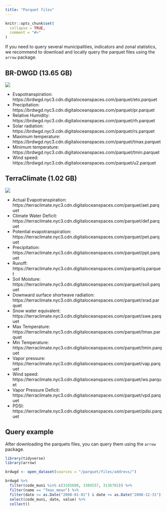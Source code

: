 ```yaml
---
title: "Parquet files"
---
```


```r
knitr::opts_chunk$set(
  collapse = TRUE,
  comment = "#>"
)
```

If you need to query several municipalities, indicators and zonal statistics, we recommend to download and locally query the parquet files using the `arrow` package. 

## BR-DWGD (13.65 GB)

[![](https://img.shields.io/badge/doi-10.5281/zenodo.7824920-green.svg)](https://doi.org/10.5281/zenodo.7824920)

-    Evapotranspiration: https://brdwgd.nyc3.cdn.digitaloceanspaces.com/parquet/eto.parquet
-    Precipitation: https://brdwgd.nyc3.cdn.digitaloceanspaces.com/parquet/pr.parquet
-    Relative Humidity: https://brdwgd.nyc3.cdn.digitaloceanspaces.com/parquet/rh.parquet
-    Solar radiation: https://brdwgd.nyc3.cdn.digitaloceanspaces.com/parquet/rs.parquet
-    Maximum temperature: https://brdwgd.nyc3.cdn.digitaloceanspaces.com/parquet/tmax.parquet
-    Minimum temperature: https://brdwgd.nyc3.cdn.digitaloceanspaces.com/parquet/tmin.parquet
-    Wind speed: https://brdwgd.nyc3.cdn.digitaloceanspaces.com/parquet/u2.parquet


## TerraClimate (1.02 GB)

[![](https://img.shields.io/badge/doi-10.5281/zenodo.7825777-green.svg)](https://doi.org/10.5281/zenodo.7825777)

-    Actual Evapotranspiration: https://terraclimate.nyc3.cdn.digitaloceanspaces.com/parquet/aet.parquet
-    Climate Water Deficit: https://terraclimate.nyc3.cdn.digitaloceanspaces.com/parquet/def.parquet
-    Potential evapotranspiration: https://terraclimate.nyc3.cdn.digitaloceanspaces.com/parquet/pet.parquet
-    Precipitation: https://terraclimate.nyc3.cdn.digitaloceanspaces.com/parquet/ppt.parquet
-    Runoff: https://terraclimate.nyc3.cdn.digitaloceanspaces.com/parquet/q.parquet
-    Soil Moisture: https://terraclimate.nyc3.cdn.digitaloceanspaces.com/parquet/soil.parquet
-    Downward surface shortwave radiation: https://terraclimate.nyc3.cdn.digitaloceanspaces.com/parquet/srad.parquet
-    Snow water equivalent: https://terraclimate.nyc3.cdn.digitaloceanspaces.com/parquet/swe.parquet
-    Max Temperature: https://terraclimate.nyc3.cdn.digitaloceanspaces.com/parquet/tmax.parquet
-    Min Temperature: https://terraclimate.nyc3.cdn.digitaloceanspaces.com/parquet/tmin.parquet
-    Vapor pressure: https://terraclimate.nyc3.cdn.digitaloceanspaces.com/parquet/vap.parquet
-    Wind speed: https://terraclimate.nyc3.cdn.digitaloceanspaces.com/parquet/ws.parquet
-    Vapor Pressure Deficit: https://terraclimate.nyc3.cdn.digitaloceanspaces.com/parquet/vpd.parquet
-    PDSI: https://terraclimate.nyc3.cdn.digitaloceanspaces.com/parquet/pdsi.parquet

## Query example

After downloading the parquets files, you can query them using the `arrow` package.

```r
library(tidyverse)
library(arrow)

brdwgd <- open_dataset(sources = "/parquet/files/address/")

brdwgd %>%
  filter(code_muni %in% c(3105608, 3304557, 3136702)) %>%
  filter(name == "Tmax_mean") %>%
  filter(date >= as.Date("2008-01-01") & date <= as.Date("2008-12-31")) %>%
  select(code_muni, date, value) %>%
  collect()
```

